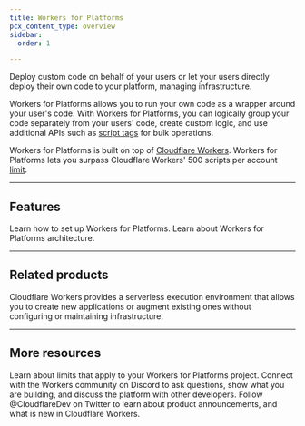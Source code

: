 ```yaml
---
title: Workers for Platforms
pcx_content_type: overview
sidebar:
  order: 1

---
```



<Description>


Deploy custom code on behalf of your users or let your users directly deploy their own code to your platform, managing infrastructure.


</Description>

<Plan type="paid" />

Workers for Platforms allows you to run your own code as a wrapper around your user's code. With Workers for Platforms, you can logically group your code separately from your users' code, create custom logic, and use additional APIs such as [script tags](/cloudflare-for-platforms/workers-for-platforms/configuration/tags/) for bulk operations.

Workers for Platforms is built on top of [Cloudflare Workers](/workers/). Workers for Platforms lets you surpass Cloudflare Workers' 500 scripts per account [limit](/cloudflare-for-platforms/workers-for-platforms/platform/limits/).

***

## Features

<Feature header="Get started" href="/cloudflare-for-platforms/workers-for-platforms/get-started/configuration/" cta="Get started">
Learn how to set up Workers for Platforms. 
</Feature>

<Feature header="Workers for Platforms architecture" href="/cloudflare-for-platforms/workers-for-platforms/reference/how-workers-for-platforms-works/" cta="Learn more">
Learn about Workers for Platforms architecture. 
</Feature>

***

## Related products

<RelatedProduct header="Workers" href="/workers/" product="workers">

Cloudflare Workers provides a serverless execution environment that allows you to create new applications or augment existing ones without configuring or maintaining infrastructure.


</RelatedProduct>

***

## More resources

<CardGrid>

<LinkTitleCard title="Limits" href="/cloudflare-for-platforms/workers-for-platforms/platform/limits/" icon="document">
Learn about limits that apply to your Workers for Platforms project.
</LinkTitleCard>

<LinkTitleCard title="Developer Discord" href="https://discord.cloudflare.com" icon="discord">
Connect with the Workers community on Discord to ask questions, show what you are building, and discuss the platform with other developers.
</LinkTitleCard>

<LinkTitleCard title="@CloudflareDev" href="https://x.com/cloudflaredev" icon="x.com">
Follow @CloudflareDev on Twitter to learn about product announcements, and what is new in Cloudflare Workers.
</LinkTitleCard>

</CardGrid>
